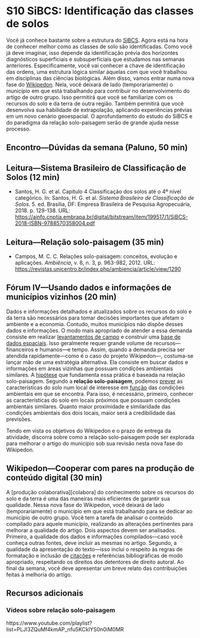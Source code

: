 # S10 SiBCS: Identificação das classes de solos

Você já conhece bastante sobre a estrutura do [SiBCS](https://www.embrapa.br/en/solos/sibcs). Agora está na hora de conhecer melhor como as classes de solo são identificadas. Como você já deve imaginar, isso depende da identificação prévia dos horizontes diagnósticos superficiais e subsuperficiais que estudamos nas semanas anteriores. Especificamente, você vai conhecer a chave de identificação das ordens, uma estrutura lógica similar àquelas com que você trabalhou em disciplinas das ciências biológicas. Além disso, vamos entrar numa nova fase do [Wikipedon](https://pt.wikiversity.org/wiki/Wikipedon). Nela, você deixará de lado (temporariamente) o município em que está trabalhando para contribuir no desenvolvimento do artigo de outro grupo. Isso permitirá que você se familiarize com os recursos do solo e da terra de outra região. Também permitirá que você desenvolva sua habilidade de extrapolação, aplicando experiências prévias em um novo cenário geoespacial. O aprofundamento do estudo do SiBCS e do paradigma da relação solo-paisagem serão de grande ajuda nesse processo.

## Encontro—Dúvidas da semana (Paluno, 50 min)

## Leitura—Sistema Brasileiro de Classificação de Solos (12 min)

* Santos, H. G. et al. Capítulo 4 Classificação dos solos até o 4º nível categórico. In: Santos, H. G. et al. _Sistema Brasileiro de Classificação de Solos_. 5. ed. Brasília, DF: Empresa Brasileira de Pesquisa Agropecuária, 2018. p. 129-138. URL: <https://ainfo.cnptia.embrapa.br/digital/bitstream/item/199517/1/SiBCS-2018-ISBN-9788570358004.pdf>

## Leitura—Relação solo-paisagem (35 min)
<!-- A leitura do trabalho de revisão de Campos (2012) deve servir de subsídio para o desenvolvimento do fórum de discussão da semana. -->

* Campos, M. C. C. Relações solo-paisagem: conceitos, evolução e aplicações. _Ambiência_, v. 8, n. 3, p. 963-982, 2012. URL: <https://revistas.unicentro.br/index.php/ambiencia/article/view/1290>

## Fórum IV—Usando dados e informações de municípios vizinhos (20 min)
<!-- Esta é a segunda semana de discussão sobre o uso de dados e informações de municípios vizinhos. Na semana anterior, os alunos apontaram suas opiniões. Nesta segunda semana, após leitura de revisão bibliográfica sobre relações solo-paisagem, os alunos têm a oportunidade de rever suas posições iniciais. -->

Dados e informações detalhados e atualizados sobre os recursos do solo e da terra são necessários para tomar decisões importantes que afetam o ambiente e a economia. Contudo, muitos municípios não dispõe desses dados e informações. O modo mais apropriado de atender a essa demanda consiste em realizar [levantamentos de campo][cpt] e construir uma [base de dados espaciais][bd]. Isso geralmente requer grande volume de recursos—financeiros e humanos—e tempo. Assim, quando a demanda precisa ser atendida rapidamente—como é o caso do projeto Wikipedon—, costuma-se lançar mão de uma estratégia alternativa. Ela consiste em buscar dados e informações em áreas vizinhas que possuam condições ambientais similares. A [hipótese][hipotese] que fundamenta essa prática é baseada na relação solo-paisagem. Segundo a __relação solo-paisagem__, podemos [prever][prever] as características do solo num local de interesse em [função][funcao] das condições ambientais em que se encontra. Para isso, é necessário, primeiro, conhecer as características do solo em locais próximos que possuam condições ambientais similares. Quanto maior proximidade e similaridade das condições ambientais dos dois locais, maior será a credibilidade das previsões.

Tendo em vista os objetivos do Wikipedon e o prazo de entrega da atividade, discorra sobre como a relação solo-paisagem pode ser explorada para melhorar o artigo do município sob sua revisão nesta nova fase do Wikipedon.

[prever]: https://pt.wikipedia.org/wiki/Previs%C3%A3o_do_tempo
[bd]: https://pt.wikipedia.org/wiki/Banco_de_dados_espaciais
[cpt]: https://www.cpt.com.br/cursos-administracaorural/artigos/levantamento-de-recursos-naturais-como-e-por-que-fazer
[hipotese]: https://pt.wikipedia.org/wiki/Hip%C3%B3tese
[funcao]: https://pt.wikipedia.org/wiki/Fun%C3%A7%C3%A3o_(matem%C3%A1tica)
[confianca]: https://pt.wikipedia.org/wiki/Intervalo_de_confian%C3%A7a

## Wikipedon—Cooperar com pares na produção de conteúdo digital (30 min)
<!-- Revisão por pares -->

A [produção colaborativa][colabora] do conhecimento sobre os recursos do solo e da terra é uma das maneiras mais eficientes de garantir sua qualidade. Nessa nova fase do Wikipedon, você deixará de lado (temporariamente) o município em que está trabalhando para se dedicar ao município de outro grupo. Você tem a tarefa de analisar o conteúdo compilado para aquele município, realizando as alterações pertinentes para melhorar a qualidade do artigo. Dois aspectos devem ser analisados. Primeiro, a qualidade dos dados e informações compilados—caso você conheça outras fontes, deve incluir as mesmas no artigo. Segundo, a qualidade da apresentação do texto—isso inclui o respeito às regras de formatação e inclusão de [citações][citacao] e referências bibliográficas de modo apropriado, respeitando os direitos dos detentores de direito autoral. Ao final da semana, você deve apresentar um breve relato das contribuições feitas à melhoria do artigo.

[citacao]: https://pt.wikipedia.org/wiki/Wikip%C3%A9dia:Livro_de_estilo/Cite_as_fontes

## Recursos adicionais

### Vídeos sobre relação solo-paisagem

https://www.youtube.com/playlist?list=PLJl3ZQuMf4kmAP_nfu5KCklYS0n0iM0MR
